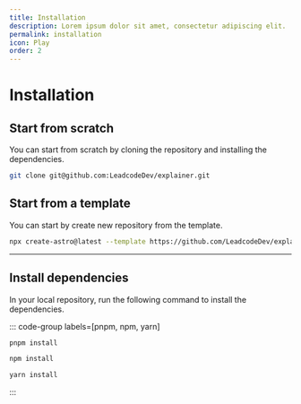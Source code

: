 ```yaml
---
title: Installation
description: Lorem ipsum dolor sit amet, consectetur adipiscing elit.
permalink: installation
icon: Play
order: 2
---
```

# Installation


## Start from scratch

You can start from scratch by cloning the repository and installing the dependencies.

```bash
git clone git@github.com:LeadcodeDev/explainer.git
```

## Start from a template

You can start by create new repository from the template.

```bash
npx create-astro@latest --template https://github.com/LeadcodeDev/explainer <project_name>
```

---

## Install dependencies

In your local repository, run the following command to install the dependencies.

::: code-group labels=[pnpm, npm, yarn]
```bash
pnpm install
```
```bash
npm install
```
```bash
yarn install
```
:::